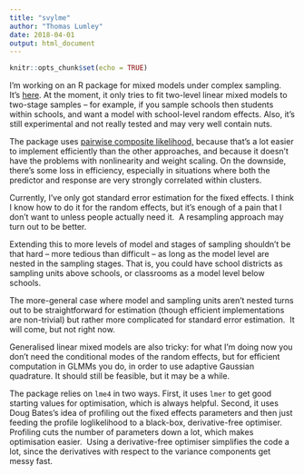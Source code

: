 ```yaml
---
title: "svylme"
author: "Thomas Lumley"
date: 2018-04-01
output: html_document
---
```


```r
knitr::opts_chunk$set(echo = TRUE)
```

 I’m working on an R package for mixed models under complex sampling.  It’s [here](https://github.com/tslumley/svylme). At the moment, it only tries to fit two-level linear mixed models to two-stage samples -- for example, if you sample schools then students within schools, and want a model with school-level random effects. Also, it’s still experimental and not really tested and may very well contain nuts.

The package uses [pairwise composite likelihood,](http://notstatschat.netlify.com/2018/03/13/why-pairwise-likelihood/) because that’s a lot easier to implement efficiently than the other approaches, and because it doesn’t have the problems with nonlinearity and weight scaling. On the downside, there’s some loss in efficiency, especially in situations where both the predictor and response are very strongly correlated within clusters. 

Currently, I’ve only got standard error estimation for the fixed effects. I think I know how to do it for the random effects, but it’s enough of a pain that I don’t want to unless people actually need it.  A resampling approach may turn out to be better. 

Extending this to more levels of model and stages of sampling shouldn’t be that hard -- more tedious than difficult -- as long as the model level are nested in the sampling stages. That is, you could have school districts as sampling units above schools, or classrooms as a model level below schools. 

The more-general case where model and sampling units aren’t nested turns out to be straightforward for estimation (though efficient implementations are non-trivial) but rather more complicated for standard error estimation.  It will come, but not right now. 

Generalised linear mixed models are also tricky: for what I’m doing now you don’t need the conditional modes of the random effects, but for efficient computation in GLMMs you do, in order to use adaptive Gaussian quadrature. It should still be feasible, but it may be a while. 

The package relies on `lme4` in two ways. First, it uses `lmer` to get good starting values for optimisation, which is always helpful. Second, it uses Doug Bates’s idea of profiling out the fixed effects parameters and then just feeding the profile loglikelihood to a black-box, derivative-free optimiser. Profiling cuts the number of parameters down a lot, which makes optimisation easier.  Using a derivative-free optimiser simplifies the code a lot, since the derivatives with respect to the variance components get messy fast. 